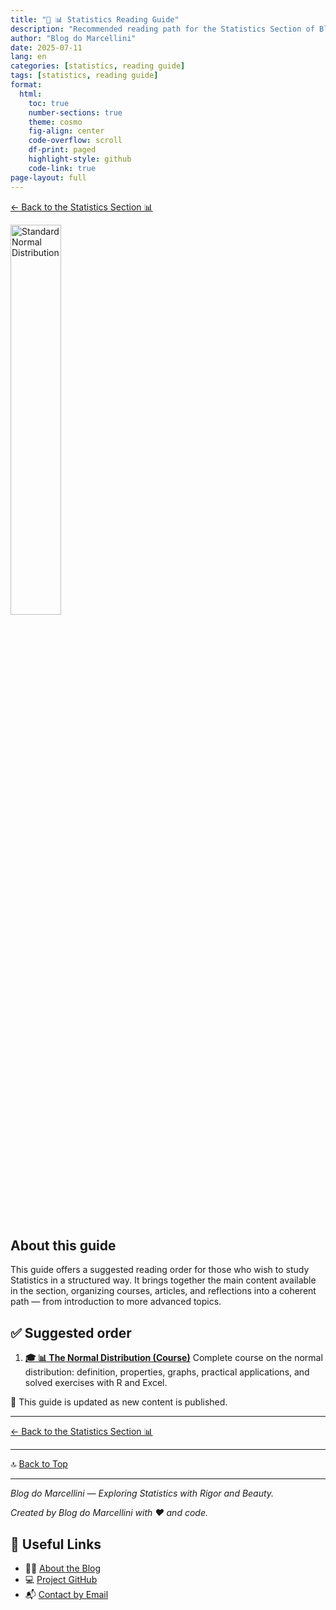 ```yaml
---
title: "🧭 📊 Statistics Reading Guide"
description: "Recommended reading path for the Statistics Section of Blog do Marcellini. Includes suggested order for courses and articles, based on complexity level and application."
author: "Blog do Marcellini"
date: 2025-07-11
lang: en
categories: [statistics, reading guide]
tags: [statistics, reading guide]
format:
  html:
    toc: true
    number-sections: true
    theme: cosmo
    fig-align: center
    code-overflow: scroll
    df-print: paged
    highlight-style: github
    code-link: true
page-layout: full
---
```


[← Back to the Statistics Section 📊](index.qmd)

<img src="../../images/Standard_Normal_Distribution-en.svg.png" alt="Standard Normal Distribution" width="40%" style="margin-bottom: 2rem;">

## About this guide

This guide offers a suggested reading order for those who wish to study Statistics in a structured way. It brings together the main content available in the section, organizing courses, articles, and reflections into a coherent path — from introduction to more advanced topics.

## ✅ Suggested order

1. **[🎓 📊 The Normal Distribution (Course)](../courses/statistics/normal_distribution/index.qmd)**
   Complete course on the normal distribution: definition, properties, graphs, practical applications, and solved exercises with R and Excel.

📌 This guide is updated as new content is published.

---

[← Back to the Statistics Section 📊](index.qmd)

---

🔝 [Back to Top](guide-statistics.qmd)

---

*Blog do Marcellini — Exploring Statistics with Rigor and Beauty.*

:::{.callout-note}
*Created by Blog do Marcellini with ❤️ and code.*
:::

## 🔗 Useful Links

- 🧑‍🏫 [About the Blog](../personal/about-the-blog.qmd)
- 💻 <a href="https://github.com/marcellini-celso/blog-marcellini-en.git" target="_blank">Project GitHub</a>
- 📬 [Contact by Email](mailto:prof.marcellini@gmail.com)
